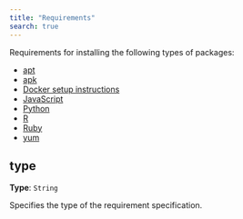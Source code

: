 ```yaml
---
title: "Requirements"
search: true
---
```


Requirements for installing the following types of packages:

 - [apt](/reference/config/engines/docker/setup/aptRequirements.html)
 - [apk](/reference/config/engines/docker/setup/apkRequirements.html)
 - [Docker setup instructions](/reference/config/engines/docker/setup/dockerRequirements.html)
 - [JavaScript](/reference/config/engines/docker/setup/javascriptRequirements.html)
 - [Python](/reference/config/engines/docker/setup/pythonRequirements.html)
 - [R](/reference/config/engines/docker/setup/rRequirements.html)
 - [Ruby](/reference/config/engines/docker/setup/rubyRequirements.html)
 - [yum](/reference/config/engines/docker/setup/yumRequirements.html)


## type

**Type**: `String`

Specifies the type of the requirement specification.
